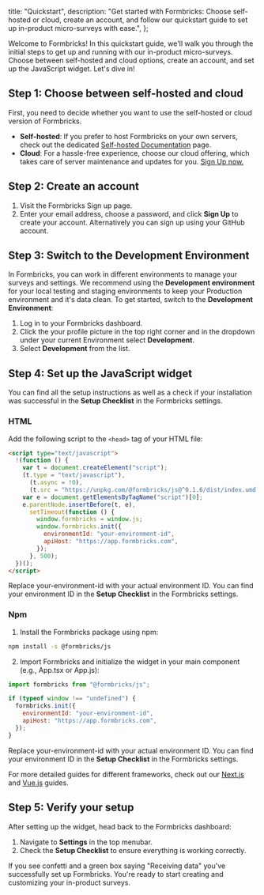 
  title: "Quickstart",
  description:
    "Get started with Formbricks: Choose self-hosted or cloud, create an account, and follow our quickstart guide to set up in-product micro-surveys with ease.",
};

Welcome to Formbricks! In this quickstart guide, we'll walk you through the initial steps to get up and running with our in-product micro-surveys. Choose between self-hosted and cloud options, create an account, and set up the JavaScript widget. Let's dive in!

## Step 1: Choose between self-hosted and cloud

First, you need to decide whether you want to use the self-hosted or cloud version of Formbricks.

- **Self-hosted**: If you prefer to host Formbricks on your own servers, check out the dedicated [Self-hosted Documentation](/docs/self-hosting/deployment) page.
- **Cloud**: For a hassle-free experience, choose our cloud offering, which takes care of server maintenance and updates for you. [Sign Up now.](https://app.formbricks.com/auth/signup)

## Step 2: Create an account

1. Visit the Formbricks Sign up page.
2. Enter your email address, choose a password, and click **Sign Up** to create your account. Alternatively you can sign up using your GitHub account.

## Step 3: Switch to the Development Environment

In Formbricks, you can work in different environments to manage your surveys and settings. We recommend using the **Development environment** for your local testing and staging environments to keep your Production environment and it's data clean. To get started, switch to the **Development Environment**:

1. Log in to your Formbricks dashboard.
2. Click the your profile picture in the top right corner and in the dropdown under your current Environment select **Development**.
3. Select **Development** from the list.

## Step 4: Set up the JavaScript widget

You can find all the setup instructions as well as a check if your installation was successful in the **Setup Checklist** in the Formbricks settings.

### HTML

Add the following script to the `<head>` tag of your HTML file:

```html
<script type="text/javascript">
  !(function () {
    var t = document.createElement("script");
    (t.type = "text/javascript"),
      (t.async = !0),
      (t.src = "https://unpkg.com/@formbricks/js@^0.1.6/dist/index.umd.js");
    var e = document.getElementsByTagName("script")[0];
    e.parentNode.insertBefore(t, e),
      setTimeout(function () {
        window.formbricks = window.js;
        window.formbricks.init({
          environmentId: "your-environment-id",
          apiHost: "https://app.formbricks.com",
        });
      }, 500);
  })();
</script>
```

Replace your-environment-id with your actual environment ID. You can find your environment ID in the **Setup Checklist** in the Formbricks settings.

### Npm

1. Install the Formbricks package using npm:

```bash
npm install -s @formbricks/js
```

2. Import Formbricks and initialize the widget in your main component (e.g., App.tsx or App.js):

```javascript
import formbricks from "@formbricks/js";

if (typeof window !== "undefined") {
  formbricks.init({
    environmentId: "your-environment-id",
    apiHost: "https://app.formbricks.com",
  });
}
```

Replace your-environment-id with your actual environment ID. You can find your environment ID in the **Setup Checklist** in the Formbricks settings.

For more detailed guides for different frameworks, check out our [Next.js](/docs/getting-started/nextjs) and [Vue.js](/docs/getting-started/vuejs) guides.

## Step 5: Verify your setup

After setting up the widget, head back to the Formbricks dashboard:

1. Navigate to **Settings** in the top menubar.
2. Check the **Setup Checklist** to ensure everything is working correctly.

If you see confetti and a green box saying "Receiving data" you've successfully set up Formbricks. You're ready to start creating and customizing your in-product surveys.

